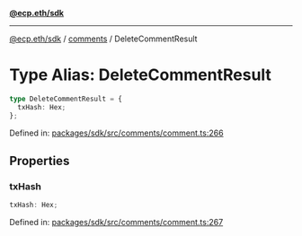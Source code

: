 [**@ecp.eth/sdk**](../../index.mdx)

***

[@ecp.eth/sdk](/sdk-reference/index.mdx) / [comments](/sdk-reference/comments/index.mdx) / DeleteCommentResult

# Type Alias: DeleteCommentResult

```ts
type DeleteCommentResult = {
  txHash: Hex;
};
```

Defined in: [packages/sdk/src/comments/comment.ts:266](https://github.com/ecp-eth/comments-monorepo/blob/main/packages/sdk/src/comments/comment.ts#L266)

## Properties

### txHash

```ts
txHash: Hex;
```

Defined in: [packages/sdk/src/comments/comment.ts:267](https://github.com/ecp-eth/comments-monorepo/blob/main/packages/sdk/src/comments/comment.ts#L267)
